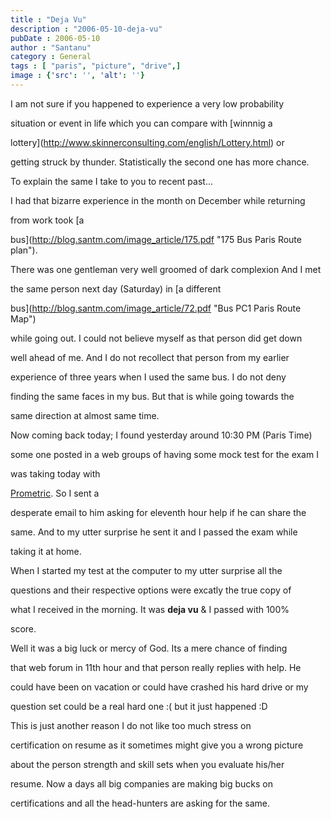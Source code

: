 ```yaml
---
title : "Deja Vu"
description : "2006-05-10-deja-vu"
pubDate : 2006-05-10
author : "Santanu"
category : General
tags : [ "paris", "picture", "drive",]
image : {'src': '', 'alt': ''}
---
```



I am not sure if you happened to experience a very low probability

situation or event in life which you can compare with [winnnig a

lottery](http://www.skinnerconsulting.com/english/Lottery.html) or

getting struck by thunder. Statistically the second one has more chance.

To explain the same I take to you to recent past...



I had that bizarre experience in the month on December while returning

from work took [a

bus](http://blog.santm.com/image_article/175.pdf "175 Bus Paris Route plan").

There was one gentleman very well groomed of dark complexion And I met

the same person next day (Saturday) in [a different

bus](http://blog.santm.com/image_article/72.pdf "Bus PC1 Paris Route Map")

while going out. I could not believe myself as that person did get down

well ahead of me. And I do not recollect that person from my earlier

experience of three years when I used the same bus. I do not deny

finding the same faces in my bus. But that is while going towards the

same direction at almost same time.



Now coming back today; I found yesterday around 10:30 PM (Paris Time)

some one posted in a web groups of having some mock test for the exam I

was taking today with

[Prometric](http://www.prometric.com/ "Prometric"). So I sent a

desperate email to him asking for eleventh hour help if he can share the

same. And to my utter surprise he sent it and I passed the exam while

taking it at home.



When I started my test at the computer to my utter surprise all the

questions and their respective options were excatly the true copy of

what I received in the morning. It was **deja vu** & I passed with 100%

score.



Well it was a big luck or mercy of God. Its a mere chance of finding

that web forum in 11th hour and that person really replies with help. He

could have been on vacation or could have crashed his hard drive or my

question set could be a real hard one :( but it just happened :D



This is just another reason I do not like too much stress on

certification on resume as it sometimes might give you a wrong picture

about the person strength and skill sets when you evaluate his/her

resume. Now a days all big companies are making big bucks on

certifications and all the head-hunters are asking for the same.
